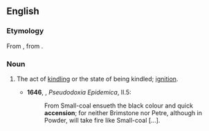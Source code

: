 ==English==

===Etymology===
From {{etyl|la|en}} {{m|la|accensiōnem}}, from {{m|la|accendere}}.

===Noun===
{{en-noun}}

# {{lb|en|obsolete}} The act of [[kindling]] or the state of being kindled; [[ignition]].
#* '''1646''', {{w|Thomas Browne}}, ''Pseudodoxia Epidemica'', II.5:
#*: From Small-coal ensueth the black colour and quick '''accension'''; for neither Brimstone nor Petre, although in Powder, will take fire like Small-coal [...].